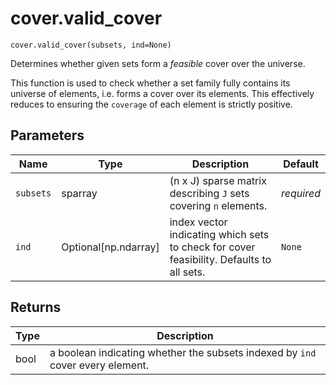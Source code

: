 # cover.valid_cover { #geomcover.cover.valid_cover }

`cover.valid_cover(subsets, ind=None)`

Determines whether given sets form a *feasible* cover over the universe.

This function is used to check whether a set family fully contains its universe of elements, i.e.
forms a cover over its elements. This effectively reduces to ensuring the `coverage` of each
element is strictly positive.

## Parameters

| Name      | Type                   | Description                                                                              | Default    |
|-----------|------------------------|------------------------------------------------------------------------------------------|------------|
| `subsets` | sparray                | (n x J) sparse matrix describing `J` sets covering `n` elements.                         | _required_ |
| `ind`     | Optional\[np.ndarray\] | index vector indicating which sets to check for cover feasibility. Defaults to all sets. | `None`     |

## Returns

| Type   | Description                                                                    |
|--------|--------------------------------------------------------------------------------|
| bool   | a boolean indicating whether the subsets indexed by `ind` cover every element. |